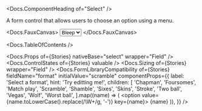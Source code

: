 


<Meta of={Stories} />

<Docs.ComponentHeading of="Select" />

A form control that allows users to choose an option using a menu.

<Docs.FauxCanvas>
  <Select label="Choose a bloop">
    <option value="bleep">Bleep</option>
    <option value="bloop">Bloop</option>
    <option value="blap">Blap</option>
  </Select>
</Docs.FauxCanvas>

<Docs.TableOfContents />

<Docs.Props of={Stories} nativeBase="select" wrapper="Field" />
<Docs.ControlStates of={Stories} valuable />
<Docs.Sizing of={Stories} wrapper="Field" />
<Docs.FormLibraryCompatibility
  of={Stories}
  fieldName="format"
  initialValue="scramble"
  componentProps={{
    label: 'Select a format',
    hint: 'Try editting me!',
    children: [
      'Chapman',
      'Foursomes',
      'Match play',
      'Scramble',
      'Shamble',
      'Sixes',
      'Skins',
      'Stroke',
      'Two ball',
      'Vegas',
      'Wolf',
      'Worst ball',
    ].map((name) => (
      <option value={name.toLowerCase().replace(/\W+/g, '-')} key={name}>
        {name}
      </option>
    )),
  }}
/>
